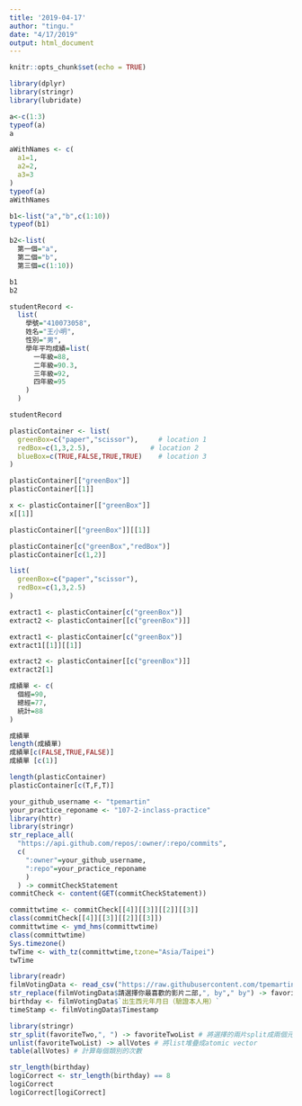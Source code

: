 ```yaml
---
title: '2019-04-17'
author: "tingu."
date: "4/17/2019"
output: html_document
---
```


```r
knitr::opts_chunk$set(echo = TRUE)
```

```r
library(dplyr)
library(stringr)
library(lubridate)
```


```r
a<-c(1:3)
typeof(a)
a
```

```r
aWithNames <- c(
  a1=1,
  a2=2,
  a3=3
)
typeof(a)
aWithNames
```


```r
b1<-list("a","b",c(1:10))
typeof(b1)
```

```r
b2<-list(
  第一個="a",
  第二個="b",
  第三個=c(1:10))
```

```r
b1
b2
```

```r
studentRecord <-
  list(
    學號="410073058",
    姓名="王小明",
    性別="男",
    學年平均成績=list(
      一年級=88,
      二年級=90.3,
      三年級=92,
      四年級=95
    )
  )

studentRecord
```

```r
plasticContainer <- list(
  greenBox=c("paper","scissor"),     # location 1
  redBox=c(1,3,2.5),               # location 2
  blueBox=c(TRUE,FALSE,TRUE,TRUE)    # location 3
)
```
```r
plasticContainer[["greenBox"]] 
plasticContainer[[1]]
```
```r
x <- plasticContainer[["greenBox"]] 
x[[1]]
```
```r
plasticContainer[["greenBox"]][[1]]
```
```r
plasticContainer[c("greenBox","redBox")] 
plasticContainer[c(1,2)]
```
```r
list(
  greenBox=c("paper","scissor"),
  redBox=c(1,3,2.5)
)
```

```r
extract1 <- plasticContainer[c("greenBox")]
extract2 <- plasticContainer[[c("greenBox")]]
```
```r
extract1 <- plasticContainer[c("greenBox")]
extract1[[1]][[1]]

extract2 <- plasticContainer[[c("greenBox")]]
extract2[1]
```




```r
成績單 <- c(
  個經=90,
  總經=77,
  統計=88
)
```
```r
成績單
length(成績單)
成績單[c(FALSE,TRUE,FALSE)]
成績單 [c(1)]
```

```r
length(plasticContainer)
plasticContainer[c(T,F,T)]
```

```r
your_github_username <- "tpemartin"
your_practice_reponame <- "107-2-inclass-practice"
library(httr)
library(stringr)
str_replace_all(
  "https://api.github.com/repos/:owner/:repo/commits",
  c(
    ":owner"=your_github_username,
    ":repo"=your_practice_reponame
    )
  ) -> commitCheckStatement
commitCheck <- content(GET(commitCheckStatement))
```

```r
committwtime <- commitCheck[[4]][[3]][[2]][[3]]
class(commitCheck[[4]][[3]][[2]][[3]])
committwtime <- ymd_hms(committwtime)
class(committwtime)
Sys.timezone()
twTime <- with_tz(committwtime,tzone="Asia/Taipei")
twTime
```

```r
library(readr)
filmVotingData <- read_csv("https://raw.githubusercontent.com/tpemartin/github-data/master/podcastcompetition3.csv")
str_replace(filmVotingData$請選擇你最喜歡的影片二部,", by"," by") -> favoriteTwo
birthday <- filmVotingData$`出生西元年月日（驗證本人用）`
timeStamp <- filmVotingData$Timestamp
```
```r
library(stringr)
str_split(favoriteTwo,", ") -> favoriteTwoList # 將選擇的兩片split成兩個元素
unlist(favoriteTwoList) -> allVotes # 將list堆疊成atomic vector
table(allVotes) # 計算每個類別的次數
```
```r
str_length(birthday)
logiCorrect <- str_length(birthday) == 8
logiCorrect
logiCorrect[logiCorrect]
```

